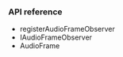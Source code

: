 
<PlatformWrapper platform="flutter">

### API reference

* <Link to = "{{global.API_REF_FLUTTER_ROOT_VOICE_SDK}}/class_imediaengine.html#api_imediaengine_registeraudioframeobserver">registerAudioFrameObserver</Link>

* <Link to = "{{global.API_REF_FLUTTER_ROOT_VOICE_SDK}}/class_iaudioframeobserver.html">IAudioFrameObserver</Link>

* <Link to = "{{global.API_REF_FLUTTER_ROOT_VOICE_SDK}}/class_iaudioframeobserverbase.html#class_audioframe">AudioFrame</Link>

</PlatformWrapper>
